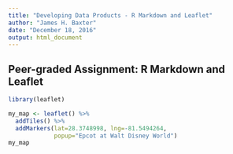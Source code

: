 ---
title: "Developing Data Products - R Markdown and Leaflet"
author: "James H. Baxter"
date: "December 18, 2016"
output: html_document
---

## Peer-graded Assignment: R Markdown and Leaflet


```{r, echo=FALSE}

library(leaflet)

my_map <- leaflet() %>% 
  addTiles() %>%
  addMarkers(lat=28.3748998, lng=-81.5494264, 
             popup="Epcot at Walt Disney World")
my_map

```
